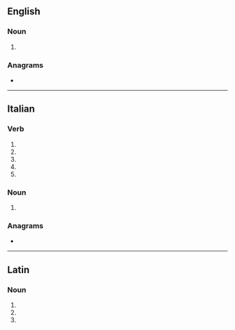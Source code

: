 {{also|Uncini}}
==English==

===Noun===
{{head|en|noun form}}

# {{plural of|en|uncinus}}

===Anagrams===
* {{anagrams|en|a=ciinnu|nuncii}}

----

==Italian==

===Verb===
{{head|it|verb form}}

# {{inflection of|it|uncinare||2|s|pres|indc}}
# {{inflection of|it|uncinare||1|s|pres|subj}}
# {{inflection of|it|uncinare||2|s|pres|subj}}
# {{inflection of|it|uncinare||3|s|pres|subj}}
# {{inflection of|it|uncinare||3|s|impr}}

===Noun===
{{head|it|noun form|g=m}}

# {{plural of|it|uncino}}

===Anagrams===
* {{anagrams|it|a=ciinnu|unnici}}

----

==Latin==

===Noun===
{{la-noun-form|uncīnī}}

# {{inflection of|la|uncīnus||nom|p}}
# {{inflection of|la|uncīnus||gen|s}}
# {{inflection of|la|uncīnus||voc|p}}